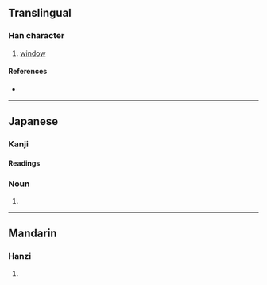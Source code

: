 {{character info/new}}
==Translingual==

===Han character===
{{Han char|rn=91|rad=片|as=11|sn=15|four=|canj=LLHWP,LNHWP|ids=⿰片悤}}

# [[window]]

====References====
* {{Han ref|kx=0694.110|dkj=19883|dj=1107.190|hdz=32020.070|uh=7255|ud=29269}}

----

==Japanese==

===Kanji===
{{ja-kanji|rs=片11}}

====Readings====
{{ja-readings|goon=[[そう]] (sō)|kanon=[[そう]] (sō)|kun=[[まど]] (mado)}}

{{ja-kanjitab|まど|yomi=k}}

===Noun===
{{ja-noun|まど}}

# {{alternative spelling of|lang=ja|窓}}

----

==Mandarin==

===Hanzi===
{{cmn-hanzi|pin=[[chuāng]] ([[chuang1]])|wg=ch'uang<sup>1</sup>}}

# {{defn|lang=cmn|sort=片11}}